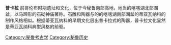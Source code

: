 {{multiple issues|
{{inappropriate tone|time=2015-03-26T06:28:59+00:00}}
{{orphan|time=2015-03-26T06:28:59+00:00}}
{{unreferenced|time=2015-03-26T06:28:59+00:00}}
}}
'''普卡拉''' 前哥伦布时期遗址和文化，位于今秘鲁南部高地，地当的喀喀湖北部湖盆，以马蹄形的石砌神庙著称。石雕和陶器与的的喀喀湖南部湖盆的蒂亚瓦纳科的制作风格相似。根据蒂亚瓦纳科的早期文化层出普卡拉式的陶器，普卡拉文化显然是蒂亚瓦纳科典型风格的前驱。

[[Category:秘鲁考古学|Category:秘鲁考古学]]
[[Category:秘鲁历史|Category:秘鲁历史]]